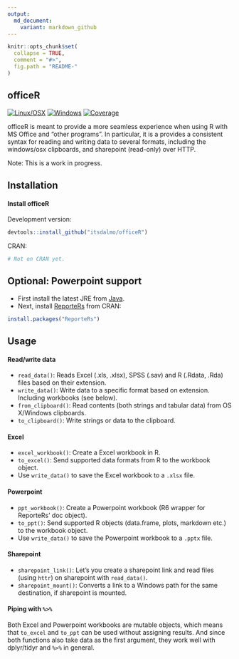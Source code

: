 ```yaml
---
output:
  md_document:
    variant: markdown_github
---
```


<!-- README.md is generated from README.Rmd. Please edit that file -->

```r
knitr::opts_chunk$set(
  collapse = TRUE,
  comment = "#>",
  fig.path = "README-"
)
```

## officeR

[![Linux/OSX](https://travis-ci.org/itsdalmo/officeR.svg?branch=master)](https://travis-ci.org/itsdalmo/officeR)
[![Windows](https://ci.appveyor.com/api/projects/status/github/itsdalmo/officeR?branch=master&svg=true)](https://ci.appveyor.com/project/itsdalmo/officeR)
[![Coverage](http://codecov.io/github/itsdalmo/officeR/coverage.svg?branch=master)](http://codecov.io/github/itsdalmo/officeR?branch=master)


officeR is meant to provide a more seamless experience when using R with MS Office and "other programs". In particular, it is a provides a consistent syntax for reading and writing data to several formats, including the windows/osx clipboards, and sharepoint (read-only) over HTTP.

Note: This is a work in progress.

## Installation

#### Install officeR

Development version:
```R
devtools::install_github("itsdalmo/officeR")
```

CRAN:
```R
# Not on CRAN yet.
```

## Optional: Powerpoint support

- First install the latest JRE from [Java](http://www.oracle.com/technetwork/java/javase/downloads/jre8-downloads-2133155.html).
- Next, install [ReporteRs](https://github.com/davidgohel/ReporteRs) from CRAN: 

```R
install.packages("ReporteRs")
```

## Usage

#### Read/write data

- `read_data()`: Reads Excel (.xls, .xlsx), SPSS (.sav) and R (.Rdata, .Rda) files based on their extension.
- `write_data()`: Write data to a specific format based on extension. Including workbooks (see below).
- `from_clipboard()`: Read contents (both strings and tabular data) from OS X/Windows clipboards.
- `to_clipboard()`: Write strings or data to the clipboard.

#### Excel

- `excel_workbook()`: Create a Excel workbook in R.
- `to_excel()`: Send supported data formats from R to the workbook object.
-  Use `write_data()` to save the Excel workbook to a `.xlsx` file.

#### Powerpoint

- `ppt_workbook()`: Create a Powerpoint workbook (R6 wrapper for ReporteRs' doc object).
- `to_ppt()`: Send supported R objects (data.frame, plots, markdown etc.) to the workbook object.
-  Use `write_data()` to save the Powerpoint workbook to a `.pptx` file.

#### Sharepoint

- `sharepoint_link()`: Let's you create a sharepoint link and read files (using `httr`) on sharepoint with `read_data()`.
- `sharepoint_mount()`: Converts a link to a Windows path for the same destination, if sharepoint is mounted.

#### Piping with `%>%`

Both Excel and Powerpoint workbooks are mutable objects, which means that `to_excel` and `to_ppt`
can be used without assigning results. And since both functions also take data as the first argument, they work
well with dplyr/tidyr and `%>%` in general.
